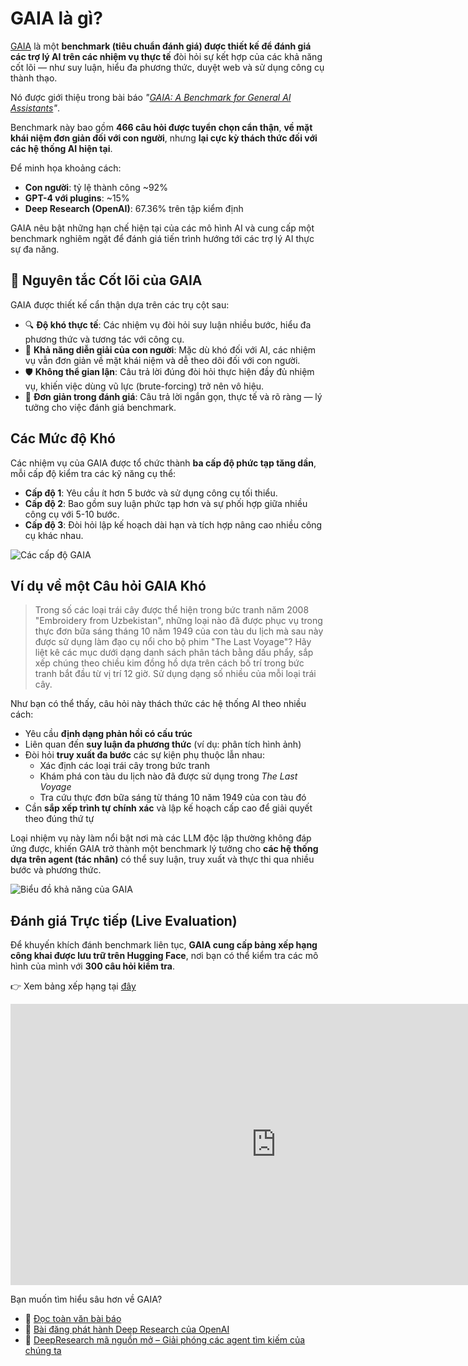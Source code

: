 # GAIA là gì?

[GAIA](https://huggingface.co/papers/2311.12983) là một **benchmark (tiêu chuẩn đánh giá) được thiết kế để đánh giá các trợ lý AI trên các nhiệm vụ thực tế** đòi hỏi sự kết hợp của các khả năng cốt lõi — như suy luận, hiểu đa phương thức, duyệt web và sử dụng công cụ thành thạo.

Nó được giới thiệu trong bài báo _"[GAIA: A Benchmark for General AI Assistants](https://huggingface.co/papers/2311.12983)"_.

Benchmark này bao gồm **466 câu hỏi được tuyển chọn cẩn thận**, **về mặt khái niệm đơn giản đối với con người**, nhưng **lại cực kỳ thách thức đối với các hệ thống AI hiện tại**.

Để minh họa khoảng cách:
- **Con người**: tỷ lệ thành công ~92%  
- **GPT-4 với plugins**: ~15%  
- **Deep Research (OpenAI)**: 67.36% trên tập kiểm định

GAIA nêu bật những hạn chế hiện tại của các mô hình AI và cung cấp một benchmark nghiêm ngặt để đánh giá tiến trình hướng tới các trợ lý AI thực sự đa năng.

## 🌱 Nguyên tắc Cốt lõi của GAIA

GAIA được thiết kế cẩn thận dựa trên các trụ cột sau:

- 🔍 **Độ khó thực tế**: Các nhiệm vụ đòi hỏi suy luận nhiều bước, hiểu đa phương thức và tương tác với công cụ.
- 🧾 **Khả năng diễn giải của con người**: Mặc dù khó đối với AI, các nhiệm vụ vẫn đơn giản về mặt khái niệm và dễ theo dõi đối với con người.
- 🛡️ **Không thể gian lận**: Câu trả lời đúng đòi hỏi thực hiện đầy đủ nhiệm vụ, khiến việc dùng vũ lực (brute-forcing) trở nên vô hiệu.
- 🧰 **Đơn giản trong đánh giá**: Câu trả lời ngắn gọn, thực tế và rõ ràng — lý tưởng cho việc đánh giá benchmark.

## Các Mức độ Khó

Các nhiệm vụ của GAIA được tổ chức thành **ba cấp độ phức tạp tăng dần**, mỗi cấp độ kiểm tra các kỹ năng cụ thể:

- **Cấp độ 1**: Yêu cầu ít hơn 5 bước và sử dụng công cụ tối thiểu.
- **Cấp độ 2**: Bao gồm suy luận phức tạp hơn và sự phối hợp giữa nhiều công cụ với 5-10 bước.
- **Cấp độ 3**: Đòi hỏi lập kế hoạch dài hạn và tích hợp nâng cao nhiều công cụ khác nhau.

![Các cấp độ GAIA](https://huggingface.co/datasets/agents-course/course-images/resolve/main/en/unit4/gaia_levels.png)

## Ví dụ về một Câu hỏi GAIA Khó

> Trong số các loại trái cây được thể hiện trong bức tranh năm 2008 "Embroidery from Uzbekistan", những loại nào đã được phục vụ trong thực đơn bữa sáng tháng 10 năm 1949 của con tàu du lịch mà sau này được sử dụng làm đạo cụ nổi cho bộ phim "The Last Voyage"? Hãy liệt kê các mục dưới dạng danh sách phân tách bằng dấu phẩy, sắp xếp chúng theo chiều kim đồng hồ dựa trên cách bố trí trong bức tranh bắt đầu từ vị trí 12 giờ. Sử dụng dạng số nhiều của mỗi loại trái cây.

Như bạn có thể thấy, câu hỏi này thách thức các hệ thống AI theo nhiều cách:

- Yêu cầu **định dạng phản hồi có cấu trúc**
- Liên quan đến **suy luận đa phương thức** (ví dụ: phân tích hình ảnh)
- Đòi hỏi **truy xuất đa bước** các sự kiện phụ thuộc lẫn nhau:
  - Xác định các loại trái cây trong bức tranh
  - Khám phá con tàu du lịch nào đã được sử dụng trong *The Last Voyage*
  - Tra cứu thực đơn bữa sáng từ tháng 10 năm 1949 của con tàu đó
- Cần **sắp xếp trình tự chính xác** và lập kế hoạch cấp cao để giải quyết theo đúng thứ tự

Loại nhiệm vụ này làm nổi bật nơi mà các LLM độc lập thường không đáp ứng được, khiến GAIA trở thành một benchmark lý tưởng cho **các hệ thống dựa trên agent (tác nhân)** có thể suy luận, truy xuất và thực thi qua nhiều bước và phương thức.

![Biểu đồ khả năng của GAIA](https://huggingface.co/datasets/agents-course/course-images/resolve/main/en/unit4/gaia_capabilities.png)

## Đánh giá Trực tiếp (Live Evaluation)

Để khuyến khích đánh benchmark liên tục, **GAIA cung cấp bảng xếp hạng công khai được lưu trữ trên Hugging Face**, nơi bạn có thể kiểm tra các mô hình của mình với **300 câu hỏi kiểm tra**.

👉 Xem bảng xếp hạng tại [đây](https://huggingface.co/spaces/gaia-benchmark/leaderboard)

<iframe
	src="https://gaia-benchmark-leaderboard.hf.space"
	frameborder="0"
	width="850"
	height="450"
></iframe>

Bạn muốn tìm hiểu sâu hơn về GAIA?

- 📄 [Đọc toàn văn bài báo](https://huggingface.co/papers/2311.12983)
- 📄 [Bài đăng phát hành Deep Research của OpenAI](https://openai.com/index/introducing-deep-research/)
- 📄 [DeepResearch mã nguồn mở – Giải phóng các agent tìm kiếm của chúng ta](https://huggingface.co/blog/open-deep-research)
